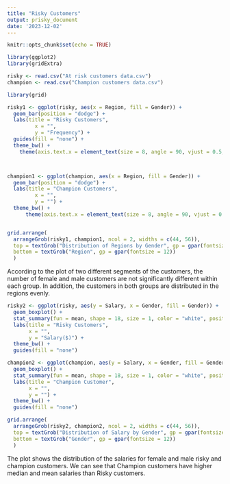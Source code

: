 ```yaml
---
title: "Risky Customers"
output: prisky_document
date: '2023-12-02'
---
```


```r
knitr::opts_chunk$set(echo = TRUE)

library(ggplot2)
library(gridExtra)
```

```r
risky <- read.csv("At risk customers data.csv")
champion <- read.csv("Champion customers data.csv")
```

```r
library(grid)

risky1 <- ggplot(risky, aes(x = Region, fill = Gender)) + 
  geom_bar(position = "dodge") +
  labs(title = "Risky Customers",
         x = "",
         y = "Frequency") + 
  guides(fill = "none") + 
  theme_bw() +
    theme(axis.text.x = element_text(size = 8, angle = 90, vjust = 0.5, hjust = 1))



champion1 <- ggplot(champion, aes(x = Region, fill = Gender)) + 
  geom_bar(position = "dodge") +
  labs(title = "Champion Customers",
         x = "",
         y = "") + 
  theme_bw() + 
      theme(axis.text.x = element_text(size = 8, angle = 90, vjust = 0.5, hjust = 1))


grid.arrange(
  arrangeGrob(risky1, champion1, ncol = 2, widths = c(44, 56)),
  top = textGrob("Distribution of Regions by Gender", gp = gpar(fontsize = 15)), 
  bottom = textGrob("Region", gp = gpar(fontsize = 12))
  )
```
According to the plot of two different segments of the customers, the number of female and male customers are not significantly different within each group. In addition, the customers in both groups are distributed in the regions evenly. 

```r
risky2 <- ggplot(risky, aes(y = Salary, x = Gender, fill = Gender)) + 
  geom_boxplot() +
  stat_summary(fun = mean, shape = 18, size = 1, color = "white", position = position_dodge(width = 0.75))+
  labs(title = "Risky Customers",
       x = "",
       y = "Salary($)") + 
  theme_bw() +
  guides(fill = "none")

champion2 <- ggplot(champion, aes(y = Salary, x = Gender, fill = Gender)) + 
  geom_boxplot() +
  stat_summary(fun = mean, shape = 18, size = 1, color = "white", position = position_dodge(width = 0.75))+
  labs(title = "Champion Customer",
       x = "",
       y = "") + 
  theme_bw() +
  guides(fill = "none")

grid.arrange(
  arrangeGrob(risky2, champion2, ncol = 2, widths = c(44, 56)),
  top = textGrob("Distribution of Salary by Gender", gp = gpar(fontsize = 15)), 
  bottom = textGrob("Gender", gp = gpar(fontsize = 12))
  )

```
The plot shows the distribution of the salaries for female and male risky and champion customers. We can see that Champion customers have higher median and mean salaries than Risky customers. 

